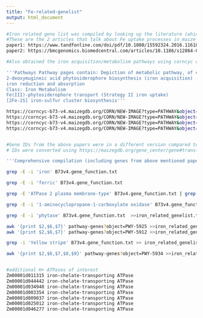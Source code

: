 ```yaml
---
title: "Fe-related-genelist"
output: html_document
---
```

```bash




#Iron related gene list was compiled by looking up the literature (which was actually not much, but based on the info from rice)
#These are the 2 articles that talk about Fe uptake processes in maize 
paper1: https://www.tandfonline.com/doi/pdf/10.1080/15592324.2016.1161877?needAccess=true # not very helpful at all
paper2: https://bmcgenomics.biomedcentral.com/articles/10.1186/s12864-016-3478-4 # bettter

#Also obtained the iron acquisition/metabolism pathways using corncyc database

'''Pathways	Pathway pages contain: Depiction of metabolic pathway, of chromosomal locations of pathway genes, and of regulation of pathway genes
2-deoxymugineic acid phytosiderophore biosynthesis (iron acquisition)
iron reduction and absorption
Class: Iron Metabolism
Fe(III)-phytosiderophore transport (Strategy II iron uptake)
[2Fe-2S] iron-sulfur cluster biosynthesis'''

https://corncyc-b73-v4.maizegdb.org/CORN/NEW-IMAGE?type=PATHWAY&object=PWY-5912
https://corncyc-b73-v4.maizegdb.org/CORN/NEW-IMAGE?type=PATHWAY&object=PWY-5925
https://corncyc-b73-v4.maizegdb.org/CORN/NEW-IMAGE?type=PATHWAY&object=PWY-5934
https://corncyc-b73-v4.maizegdb.org/CORN/NEW-IMAGE?type=PATHWAY&object=PWY-5937


#Gene IDs from the above papers were in a different version compared to apgv4
# IDs were converted using https://maizegdb.org/gene_center/gene#translate tool.

'''Comprehensive compilation (including genes from above mentioned papers) of gene lists was performed by extracting all the functional genes involved in iron related processes by downloading ftp://ftp.gramene.org/pub/gramene/CURRENT_RELEASE/gff3/zea_mays/gene_function then by '''

grep -E -i 'iron' B73v4.gene_function.txt

grep -E -i 'ferric' B73v4.gene_function.txt

grep -E 'ATPase 2 plasma membrane-type' B73v4.gene_function.txt | grep -v 'Calcium-transporting'

grep -E -i '1-aminocyclopropane-1-carboxylate oxidase' B73v4.gene_function.txt

grep -E -i 'phytase' B73v4.gene_function.txt  >>iron_related_genelist.txt #phys1 and phys2 affect the bioavailability of Fe, Zn, P and Mg https://academic.oup.com/jhered/article/103/1/47/907305

awk '{print $2,$6,$7}' pathway-genes?object=PWY-5925 >>iron_related_genelist.txt 
awk '{print $2,$6,$7}' pathway-genes?object=PWY-5912 >>iron_related_genelist.txt 

grep -i 'Yellow stripe' B73v4.gene_function.txt >> iron_related_genelist.txt 

awk '{print $2,$6,$7,$8,$9}' pathway-genes?object=PWY-5934 >>iron_related_genelist.txt 


#additional H+ ATPases of interest
Zm00001d011315 iron-chelate-transporting ATPase
Zm00001d044442 iron-chelate-transporting ATPase
Zm00001d034940 iron-chelate-transporting ATPase
Zm00001d003354 iron-chelate-transporting ATPase
Zm00001d009037 iron-chelate-transporting ATPase
Zm00001d025012 iron-chelate-transporting ATPase
Zm00001d046277 iron-chelate-transporting ATPase














```

